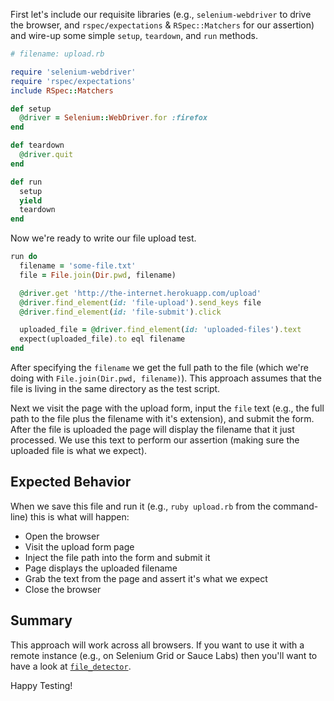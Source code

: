 First let's include our requisite libraries (e.g., `selenium-webdriver` to drive the browser,
and `rspec/expectations` & `RSpec::Matchers` for our assertion) and wire-up some simple `setup`, `teardown`, and `run`
methods.

```ruby
# filename: upload.rb

require 'selenium-webdriver'
require 'rspec/expectations'
include RSpec::Matchers

def setup
  @driver = Selenium::WebDriver.for :firefox
end

def teardown
  @driver.quit
end

def run
  setup
  yield
  teardown
end
```

Now we're ready to write our file upload test.

```ruby
run do
  filename = 'some-file.txt'
  file = File.join(Dir.pwd, filename)

  @driver.get 'http://the-internet.herokuapp.com/upload'
  @driver.find_element(id: 'file-upload').send_keys file
  @driver.find_element(id: 'file-submit').click

  uploaded_file = @driver.find_element(id: 'uploaded-files').text
  expect(uploaded_file).to eql filename
end
```

After specifying the `filename` we get the full path to the file (which we're doing
with `File.join(Dir.pwd, filename)`). This approach assumes that the file is living in the same directory as the test
script.

Next we visit the page with the upload form, input the `file` text (e.g., the full path to the file plus the filename
with it's extension), and submit the form. After the file is uploaded the page will display the filename that it just
processed. We use this text to perform our assertion (making sure the uploaded file is what we expect).

## Expected Behavior

When we save this file and run it (e.g., `ruby upload.rb` from the command-line) this is what will happen:

- Open the browser
- Visit the upload form page
- Inject the file path into the form and submit it
- Page displays the uploaded filename
- Grab the text from the page and assert it's what we expect
- Close the browser

## Summary

This approach will work across all browsers. If you want to use it with a remote instance (e.g., on Selenium Grid or
Sauce Labs) then you'll want to have a look
at [`file_detector`](https://seleniumhq.github.io/selenium/docs/api/rb/Selenium/WebDriver/DriverExtensions/UploadsFiles.html#file_detector%3D-instance_method).

Happy Testing!
